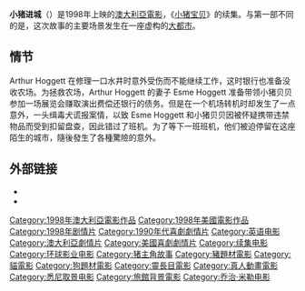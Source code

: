 {{noteTA
|T=zh-cn:小猪进城; zh-hk:寶貝小豬嘜之豬嘜愛漫遊 ;zh-tw:我很乖因為我要出國;
|G1=Movie
|1=zh-cn:小猪宝贝; zh-hk:寶貝小豬嘜;zh-tw:我不笨，所以我有話說;
|2=zh-cn:小猪进城; zh-hk:寶貝小豬嘜之豬嘜愛漫遊 ;zh-tw:我很乖因為我要出國;
}}
{{Infobox Film
| name           = 小猪进城
| image          = Babe pig in the city.jpg
| caption        = 海报
| writer         = [[乔治·米勒|乔治·米勒]]<br>Judy Morris<br>Mark Lamprell<br>Dick King-Smith
| director       = [[乔治·米勒|乔治·米勒]]
| producer       = [[乔治·米勒|乔治·米勒]]<br>Doug Mitchell<br>比尔·米勒
| distributor    = [[环球影业|环球影业]]
| studio         = Kennedy Miller Productions
| editing        = Jay Friedkin<br>Margaret Sixel
| music          = Nigel Westlake<br>Randy Newman<br>Jerry Goldsmith
| cinematography = Andrew Lesnie
| released       = 1998年11月25日
| starring       = [[瑪格達·蘇班斯基|瑪格達·蘇班斯基]]<br>James Cromwell<br>Mary Stein<br>Elizabeth Daily<br>Danny Mann<br>Steven Wright
| runtime          = 97 分钟
| country          = {{AUS}} / {{USA}}
| language         = [[英语|英语]]
| preceded_by      = [[小猪宝贝|小猪宝贝]]
| budget            = $8000万
| gross            = $69,131,860
}}
'''小猪进城'''（{{lang-en|''Babe: Pig in the City''}}）是1998年上映的[[澳大利亞電影|澳大利亞電影]]，《[[小猪宝贝|小猪宝贝]]》的续集。与第一部不同的是，这次故事的主要场景发生在一座虚构的[[大都市|大都市]]。

==情节==
Arthur Hoggett 在修理一口水井时意外受伤而不能继续工作，这时银行也准备没收农场。为拯救农场，Arthur Hoggett 的妻子 Esme Hoggett 准备带领小猪贝贝参加一场展览会赚取演出费偿还银行的债务。但是在一个机场转机时却发生了一点意外，一头缉毒犬谎报案情，以致 Esme Hoggett 和小猪贝贝因被怀疑携带违禁物品而受到扣留盘查，因此错过了班机。为了等下一班班机，他们被迫停留在这座陌生的城市，隨後發生了各種驚險的意外。

== 外部链接 ==
* {{amg movie|174129}}
* {{imdb title|0120595}}

{{喬治·米勒}}
{{DEFAULTSORT:Babe: Pig in the City}}
[[Category:1998年澳大利亞電影作品|Category:1998年澳大利亞電影作品]]
[[Category:1998年美國電影作品|Category:1998年美國電影作品]]
[[Category:1998年剧情片|Category:1998年剧情片]]
[[Category:1990年代喜劇劇情片|Category:1990年代喜劇劇情片]]
[[Category:英语电影|Category:英语电影]]
[[Category:澳大利亞劇情片|Category:澳大利亞劇情片]]
[[Category:美國喜劇劇情片|Category:美國喜劇劇情片]]
[[Category:续集电影|Category:续集电影]]
[[Category:环球影业电影|Category:环球影业电影]]
[[Category:猪主角故事|Category:猪主角故事]]
[[Category:豬題材電影|Category:豬題材電影]]
[[Category:貓電影|Category:貓電影]]
[[Category:狗題材電影|Category:狗題材電影]]
[[Category:靈長目電影|Category:靈長目電影]]
[[Category:真人動畫電影|Category:真人動畫電影]]
[[Category:悉尼取景电影|Category:悉尼取景电影]]
[[Category:旅館背景電影|Category:旅館背景電影]]
[[Category:乔治·米勒电影|Category:乔治·米勒电影]]